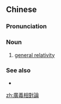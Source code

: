 {{also|广义相对论}}
==Chinese==
{{zh-forms|s=广义相对论|type=23}}

===Pronunciation===
{{zh-pron
|m=guǎngyìxiāngduìlùn
|c=gwong2 ji6 soeng1 deoi3 leon6,gwong2 ji6 soeng1 deoi3 leon6-2
|cat=n
}}

===Noun===
{{zh-noun}}

# {{lb|zh|physics}} [[general relativity]]

===See also===
* {{zh-l|狹義相對論}}

[[zh:廣義相對論]]